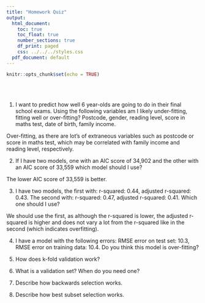 ```yaml
---
title: "Homework Quiz"
output:
  html_document:
    toc: true
    toc_float: true
    number_sections: true
    df_print: paged
    css: ../../../styles.css
  pdf_document: default
---
```


```r
knitr::opts_chunk$set(echo = TRUE)
```

<br><br>

1. I want to predict how well 6 year-olds are going to do in their final school exams. Using the following variables am I likely under-fitting, fitting well or over-fitting? Postcode, gender, reading level, score in maths test, date of birth, family income.

Over-fitting, as there are lot's of extraneous variables such as postcode or score in maths test, which may be correlated with family income and reading level, respectively.

2. If I have two models, one with an AIC score of 34,902 and the other with an AIC score of 33,559 which model should I use?

The lower AIC score of 33,559 is better.

3. I have two models, the first with: r-squared: 0.44, adjusted r-squared: 0.43. The second with: r-squared: 0.47, adjusted r-squared: 0.41. Which one should I use?

We should use the first, as although the r-squared is lower, the adjusted r-squared is higher and does not vary a lot from the r-squared like in the second (which indicates overfitting).

4. I have a model with the following errors: RMSE error on test set: 10.3, RMSE error on training data: 10.4. Do you think this model is over-fitting?


5. How does k-fold validation work?


6. What is a validation set? When do you need one?


7. Describe how backwards selection works.


8. Describe how best subset selection works.





